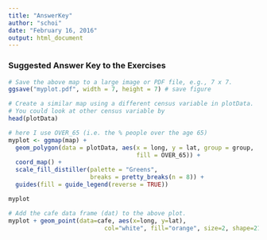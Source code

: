```yaml
---
title: "AnswerKey"
author: "schoi"
date: "February 16, 2016"
output: html_document
---
```


### Suggested Answer Key to the Exercises

```r
# Save the above map to a large image or PDF file, e.g., 7 x 7.
ggsave("myplot.pdf", width = 7, height = 7) # save figure

# Create a similar map using a different census variable in plotData.
# You could look at other census variable by
head(plotData)

# here I use OVER_65 (i.e. the % people over the age 65)
myplot <- ggmap(map) +
  geom_polygon(data = plotData, aes(x = long, y = lat, group = group,
                                    fill = OVER_65)) +
  coord_map() +
  scale_fill_distiller(palette = "Greens",
                       breaks = pretty_breaks(n = 8)) +
  guides(fill = guide_legend(reverse = TRUE))

myplot

# Add the cafe data frame (dat) to the above plot.
myplot + geom_point(data=cafe, aes(x=long, y=lat), 
                           col="white", fill="orange", size=2, shape=21)

```

